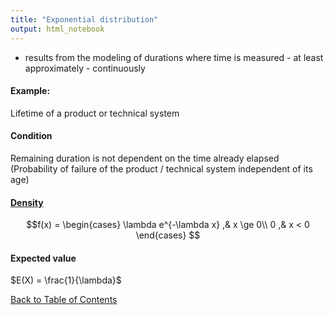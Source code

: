 ```yaml
---
title: "Exponential distribution"
output: html_notebook
---
```


- results from the modeling of durations where time is measured - at least approximately - continuously

#### Example:
Lifetime of a product or technical system

#### Condition
Remaining duration is not dependent on the time already elapsed (Probability of failure of the product / technical system independent of its age)

#### [Density](./density)

$$f(x) = \begin{cases}
\lambda e^{-\lambda x} ,& x \ge 0\\
0  ,& x < 0
\end{cases} $$

#### Expected value
$E(X) = \frac{1}{\lambda}$

[Back to Table of Contents](../)